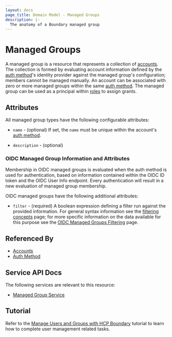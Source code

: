 ```yaml
---
layout: docs
page_title: Domain Model - Managed Groups
description: |-
  The anatomy of a Boundary managed group
---
```


# Managed Groups

A managed group is a resource that represents a collection of [accounts][]. The
collection is formed by evaluating account information defined by the [auth
method][]'s identity provider against the managed group's configuration; members
cannot be managed manually. An account can be associated with zero or more
managed groups within the same [auth method][]. The managed group can be used as
a principal within [roles][] to assign grants.

## Attributes

All managed group types have the following configurable attributes:

- `name` - (optional)
  If set, the `name` must be unique within the account's [auth method][].

- `description` - (optional)

### OIDC Managed Group Information and Attributes

Membership in OIDC managed groups is evaluated when the auth method is used for
authentication, based on information contained within the OIDC ID token and the
OIDC User Info endpoint. Every authentication will result in a new evaluation of
managed group membership.

OIDC managed groups have the following additional attributes:

- `filter` - (required)
  A boolean expression defining a filter run against the provided information.
  For general syntax information see the [filtering concepts][] page; for more
  specific information on the data available for this purpose see the [OIDC
  Managed Groups Filtering][] page.

[filtering concepts]: /docs/concepts/filtering
[oidc managed groups filtering]: /docs/concepts/filtering/oidc-managed-groups

## Referenced By

- [Accounts][]
- [Auth Method][]

[accounts]: /docs/concepts/domain-model/accounts
[auth method]: /docs/concepts/domain-model/auth-methods
[roles]: /docs/concepts/domain-model/roles

## Service API Docs

The following services are relevant to this resource:

- [Managed Group Service](/api-docs/managed-group-service)

## Tutorial

Refer to the [Manage Users and Groups with HCP Boundary](https://learn.hashicorp.com/tutorials/boundary/hcp-manage-users-groups) tutorial to learn how to complete user management related tasks.
